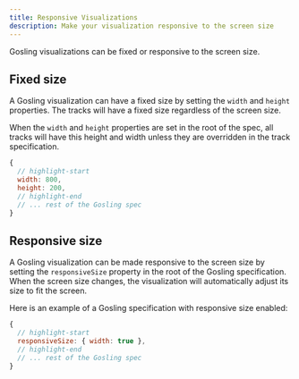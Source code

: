```yaml
---
title: Responsive Visualizations
description: Make your visualization responsive to the screen size
---
```


Gosling visualizations can be fixed or responsive to the screen size.

## Fixed size

A Gosling visualization can have a fixed size by setting the `width` and `height` properties. The tracks will have a fixed size regardless of the screen size.

When the `width` and `height` properties are set in the root of the spec, all tracks will have this height and width unless they are overridden in the track specification.

```javascript
{
  // highlight-start
  width: 800,
  height: 200,
  // highlight-end
  // ... rest of the Gosling spec
}
```

## Responsive size
A Gosling visualization can be made responsive to the screen size by setting the `responsiveSize` property in the root of the Gosling specification. When the screen size changes, the visualization will automatically adjust its size to fit the screen.

Here is an example of a Gosling specification with responsive size enabled:

```javascript
{
  // highlight-start
  responsiveSize: { width: true },
  // highlight-end
  // ... rest of the Gosling spec
}
```